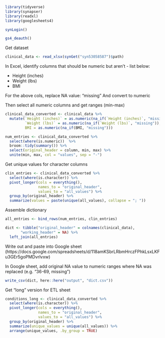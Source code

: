 
```r
library(tidyverse)
library(synapser)
library(readxl)
library(googlesheets4)

synLogin()

gs4_deauth()
```


Get dataset

```r
clinical_data <- read_xlsx(synGet("syn53058587")$path)
```


In Excel, identify columns that should be numeric but aren't - list below:

- Height (inches)
- Weight (lbs)
- BMI

For the above cols, replace NA value: "missing"
And convert to numeric

Then select all numeric columns and get ranges (min-max)

```r
clinical_data_converted <- clinical_data %>% 
  mutate(`Height (inches)` = as.numeric(na_if(`Height (inches)`, "missing")), 
         `Weight (lbs)` = as.numeric(na_if(`Weight (lbs)`, "missing")), 
         BMI = as.numeric(na_if(BMI, "missing")))

num_entries <- clinical_data_converted %>% 
  select(where(is.numeric))  %>% 
  broom::tidy(summary()) %>% 
  select(original_header = column, min, max) %>% 
  unite(min, max, col = "values", sep = "-")

```

Get unique values for character columns

```r
clin_entries <- clinical_data_converted %>% 
  select(where(is.character)) %>% 
  pivot_longer(cols = everything(),
               names_to = "original_header",
               values_to = "all_values") %>% 
  group_by(original_header) %>% 
  summarize(values = paste(unique(all_values), collapse = "; "))
```


Assemble dictionary

```r
all_entries <- bind_rows(num_entries, clin_entries)

dict <- tibble("original_header" = colnames(clinical_data),
       "working_header" = NA) %>% 
  left_join(all_entries)
```

Write out and paste into Google sheet 
(https://docs.google.com/spreadsheets/d/118amKSbrLRbmHrczFPhkLsxLKFu3GEr5goPMDvrlvxw)

In Google sheet, add original NA value to numeric ranges where NA was replaced 
(e.g. "36-69, missing")

```r
write_csv(dict, here::here("output", "dict.csv"))
```


Get "long" version for ETL sheet

```r
conditions_long <- clinical_data_converted %>% 
  select(where(is.character)) %>% 
  pivot_longer(cols = everything(),
               names_to = "original_header",
               values_to = "all_values") %>% 
  group_by(original_header) %>% 
  summarize(unique_values = unique(all_values)) %>% 
  arrange(unique_values, .by_group = TRUE)
```










